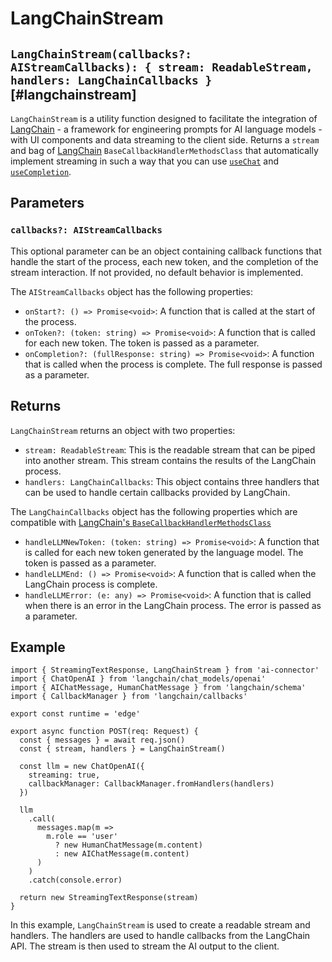 # LangChainStream

## `LangChainStream(callbacks?: AIStreamCallbacks): { stream: ReadableStream, handlers: LangChainCallbacks }` [#langchainstream]

`LangChainStream` is a utility function designed to facilitate the integration of [LangChain](https://js.langchain.com/docs) - a framework for engineering prompts for AI language models - with UI components and data streaming to the client side. Returns a `stream` and bag of [LangChain](js.langchain.com/docs) `BaseCallbackHandlerMethodsClass` that automatically implement streaming in such a way that you can use [`useChat`](./use-chat) and [`useCompletion`](./use-completion).

## Parameters

### `callbacks?: AIStreamCallbacks`

This optional parameter can be an object containing callback functions that handle the start of the process, each new token, and the completion of the stream interaction. If not provided, no default behavior is implemented.

The `AIStreamCallbacks` object has the following properties:

- `onStart?: () => Promise<void>`: A function that is called at the start of the process.
- `onToken?: (token: string) => Promise<void>`: A function that is called for each new token. The token is passed as a parameter.
- `onCompletion?: (fullResponse: string) => Promise<void>`: A function that is called when the process is complete. The full response is passed as a parameter.

## Returns

`LangChainStream` returns an object with two properties:

- `stream: ReadableStream`: This is the readable stream that can be piped into another stream. This stream contains the results of the LangChain process.
- `handlers: LangChainCallbacks`: This object contains three handlers that can be used to handle certain callbacks provided by LangChain.

The `LangChainCallbacks` object has the following properties which are compatible with [LangChain's `BaseCallbackHandlerMethodsClass`](https://js.langchain.com/docs)

- `handleLLMNewToken: (token: string) => Promise<void>`: A function that is called for each new token generated by the language model. The token is passed as a parameter.
- `handleLLMEnd: () => Promise<void>`: A function that is called when the LangChain process is complete.
- `handleLLMError: (e: any) => Promise<void>`: A function that is called when there is an error in the LangChain process. The error is passed as a parameter.

## Example

```tsx filename="app/api/chat/route.ts"
import { StreamingTextResponse, LangChainStream } from 'ai-connector'
import { ChatOpenAI } from 'langchain/chat_models/openai'
import { AIChatMessage, HumanChatMessage } from 'langchain/schema'
import { CallbackManager } from 'langchain/callbacks'

export const runtime = 'edge'

export async function POST(req: Request) {
  const { messages } = await req.json()
  const { stream, handlers } = LangChainStream()

  const llm = new ChatOpenAI({
    streaming: true,
    callbackManager: CallbackManager.fromHandlers(handlers)
  })

  llm
    .call(
      messages.map(m =>
        m.role == 'user'
          ? new HumanChatMessage(m.content)
          : new AIChatMessage(m.content)
      )
    )
    .catch(console.error)

  return new StreamingTextResponse(stream)
}
```

In this example, `LangChainStream` is used to create a readable stream and handlers. The handlers are used to handle callbacks from the LangChain API. The stream is then used to stream the AI output to the client.
